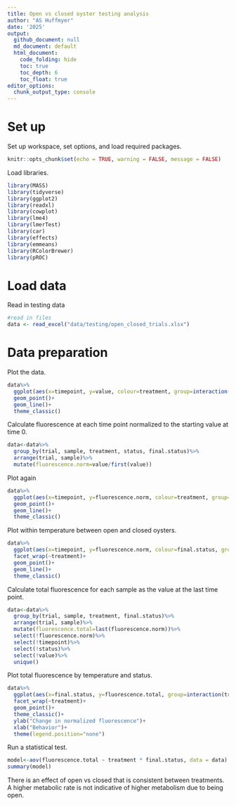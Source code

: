 ```yaml
---
title: Open vs closed oyster testing analysis
author: "AS Huffmyer"
date: '2025'
output:
  github_document: null
  md_document: default
  html_document:
    code_folding: hide
    toc: true
    toc_depth: 6
    toc_float: true
editor_options: 
  chunk_output_type: console
---
```


# Set up 

Set up workspace, set options, and load required packages.    
```r
knitr::opts_chunk$set(echo = TRUE, warning = FALSE, message = FALSE)
```

Load libraries. 
```r
library(MASS) 
library(tidyverse)
library(ggplot2)
library(readxl)
library(cowplot)
library(lme4)
library(lmerTest)
library(car)
library(effects)
library(emmeans)
library(RColorBrewer)
library(pROC)
```

# Load data 

Read in testing data
```r
#read in files
data <- read_excel("data/testing/open_closed_trials.xlsx")
```

# Data preparation 

Plot the data. 

```r
data%>%
  ggplot(aes(x=timepoint, y=value, colour=treatment, group=interaction(trial,sample)))+
  geom_point()+
  geom_line()+
  theme_classic()
```

Calculate fluorescence at each time point normalized to the starting value at time 0. 

```r
data<-data%>%
  group_by(trial, sample, treatment, status, final.status)%>%
  arrange(trial, sample)%>%
  mutate(fluorescence.norm=value/first(value))
```

Plot again 

```r
data%>%
  ggplot(aes(x=timepoint, y=fluorescence.norm, colour=treatment, group=interaction(trial,sample)))+
  geom_point()+
  geom_line()+
  theme_classic()
```

Plot within temperature between open and closed oysters. 

```r
data%>%
  ggplot(aes(x=timepoint, y=fluorescence.norm, colour=final.status, group=interaction(trial,sample)))+
  facet_wrap(~treatment)+
  geom_point()+
  geom_line()+
  theme_classic()
```

Calculate total fluorescence for each sample as the value at the last time point.  

```r
data<-data%>%
  group_by(trial, sample, treatment, final.status)%>%
  arrange(trial, sample)%>%
  mutate(fluorescence.total=last(fluorescence.norm))%>%
  select(!fluorescence.norm)%>%
  select(!timepoint)%>%
  select(!status)%>%
  select(!value)%>%
  unique()
```

Plot total fluorescence by temperature and status. 

```r
data%>%
  ggplot(aes(x=final.status, y=fluorescence.total, group=interaction(trial,sample)))+
  facet_wrap(~treatment)+
  geom_point()+
  theme_classic()+
  ylab("Change in normalized fluorescence")+
  xlab("Behavior")+
  theme(legend.position="none")
```

Run a statistical test. 

```r
model<-aov(fluorescence.total ~ treatment * final.status, data = data)
summary(model)
```

There is an effect of open vs closed that is consistent between treatments. A higher metabolic rate is not indicative of higher metabolism due to being open.  
